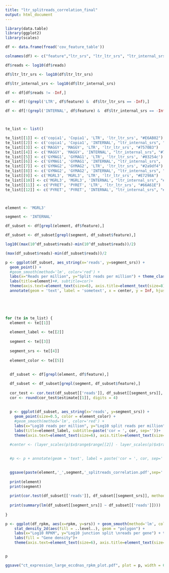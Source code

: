 ```yaml
---
title: "ltr_splitreads_correlation_final"
output: html_document
---
```


```r
library(data.table)
library(ggplot2)
library(scales)

df <- data.frame(fread('cov_feature_table'))

colnames(df) <- c("feature","ltr_srs", "ltr_ltr_srs", "ltr_internal_srs", "reads", "junction")

df$reads <- log10(df$reads)

df$ltr_ltr_srs <- log10(df$ltr_ltr_srs)

df$ltr_internal_srs <- log10(df$ltr_internal_srs)

df <- df[df$reads != -Inf,]

df <- df[!(grepl('LTR', df$feature) &  df$ltr_ltr_srs == -Inf),]

df <- df[!(grepl('INTERNAL', df$feature) &  df$ltr_internal_srs == -Inf),]



te_list <- list()

te_list[[1]] <- c('copia1', 'Copia1', 'LTR', 'ltr_ltr_srs', "#E6AB02")
te_list[[2]] <- c('copia1', 'Copia1', 'INTERNAL', "ltr_internal_srs", "#E6AB02")
te_list[[3]] <- c('MAGGY', 'MAGGY', 'LTR', 'ltr_ltr_srs', "#7570B3")
te_list[[4]] <- c('MAGGY', 'MAGGY', 'INTERNAL', "ltr_internal_srs", "#7570B3")
te_list[[5]] <- c('GYMAG1', 'GYMAG1', 'LTR', 'ltr_ltr_srs', '#03254c')
te_list[[6]] <- c('GYMAG1', 'GYMAG1', 'INTERNAL', "ltr_internal_srs", '#03254c')
te_list[[7]] <- c('GYMAG2', 'GYMAG2', 'LTR', 'ltr_ltr_srs', "#2a9df4")
te_list[[8]] <- c('GYMAG2', 'GYMAG2', 'INTERNAL', "ltr_internal_srs", "#2a9df4")
te_list[[9]] <- c('MGRL3', 'MGRL3', 'LTR', 'ltr_ltr_srs', "#E7298A")
te_list[[10]] <- c('MGRL3', 'MGRL3', 'INTERNAL', "ltr_internal_srs", "#E7298A")
te_list[[11]] <- c('PYRET', 'PYRET', 'LTR', 'ltr_ltr_srs', "#66A61E")
te_list[[12]] <- c('PYRET', 'PYRET', 'INTERNAL', "ltr_internal_srs", "#66A61E")




```

```r
element <- 'MGRL3'

segment <- 'INTERNAL'

df_subset <- df[grepl(element, df$feature),]

df_subset <- df_subset[grepl(segment, df_subset$feature),]

log10((max(10^df_subset$reads)-min(10^df_subset$reads))/2)

(max(df_subset$reads)-min(df_subset$reads))/2

p <- ggplot(df_subset, aes_string(x='reads', y=segment_srs)) + 
  geom_point() +
  #geom_smooth(method='lm', color='red') +
  labs(x="Reads per million", y="Split reads per million") + theme_classic() + 
  labs(title=element)+#, subtitle=cor)+
  theme(axis.text=element_text(size=6), axis.title=element_text(size=8), plot.title=element_text(size=8, hjust=0.5), plot.subtitle=element_text(size=6, hjust=0.5))+
  annotate(geom = 'text', label = 'sometext', x = center, y = Inf, hjust = 0, vjust = 1)
  
  




```





```r

for (te in te_list) {
  element <- te[[1]]
  
  element_label <- te[[2]]
  
  segment <- te[[3]]
  
  segment_srs <- te[[4]]
  
  element_color <- te[[5]]
  
  
  df_subset <- df[grepl(element, df$feature),]

  df_subset <- df_subset[grepl(segment, df_subset$feature),]
  
  cor_test <- cor.test(df_subset[['reads']], df_subset[[segment_srs]], method=c("pearson"))
  cor <- round(cor_test$estimate[[1]], digits = 4)
  
  
  p <- ggplot(df_subset, aes_string(x='reads', y=segment_srs)) + 
    geom_point(size=0.5, color = element_color) +
    #geom_smooth(method='lm', color='red') +
    labs(x="Log10 reads per million", y="Log10 split reads per million") + theme_classic() + 
    labs(title=element_label, subtitle=paste('cor = ', cor, sep=''))+
    theme(axis.text=element_text(size=6), axis.title=element_text(size=8), plot.title=element_text(size=8, hjust=0.5), plot.subtitle=element_text(size=6, hjust=0.5))
  
  #center <- (layer_scales(p)$x$range$range[[2]] - layer_scales(p)$x$range$range[[1]])/2 + layer_scales(p)$x$range$range[[1]]
  

  #p <- p + annotate(geom = 'text', label = paste('cor = ', cor, sep=''), x = center, y = Inf, hjust = 0.5, vjust = 1, size = 2)

  
  ggsave(paste(element,'_',segment,'_splitreads_correlation.pdf',sep=''), plot = p, width = (6.5/3), height = 2)
  
  print(element)
  print(segment)
  
  print(cor.test(df_subset[['reads']], df_subset[[segment_srs]], method=c("pearson")))
  
  print(summary(lm(df_subset[[segment_srs]] ~ df_subset[['reads']])))
  
}


```



```r


p <- ggplot(df_rpkm, aes(x=rpkm, y=srs)) + geom_smooth(method='lm', color='red') +
    stat_density_2d(aes(fill = ..level..), geom = "polygon") +
    labs(x="Log10 RPKM", y="Log10 junction split \nreads per gene") + theme_classic() + 
    labs(fill = "Gene density")+
    theme(axis.text=element_text(size=6), axis.title=element_text(size=8), legend.title=element_text(size=8), legend.text=element_text(size=6))


p

ggsave("ct_expression_large_eccdnas_rpkm_plot.pdf", plot = p, width = 6.5, height = 3)
```


